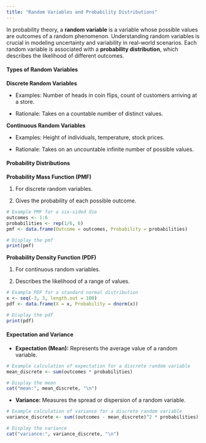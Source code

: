 ```yaml
---
title: "Random Variables and Probability Distributions"
---
```


In probability theory, a **random variable** is a variable whose possible values are outcomes of a random phenomenon. Understanding random variables is crucial in modeling uncertainty and variability in real-world scenarios. Each random variable is associated with a **probability distribution**, which describes the likelihood of different outcomes.

#### **Types of Random Variables**

**Discrete Random Variables**

-   Examples: Number of heads in coin flips, count of customers arriving at a store.

-   Rationale: Takes on a countable number of distinct values.

**Continuous Random Variables**

-   Examples: Height of individuals, temperature, stock prices.

-   Rationale: Takes on an uncountable infinite number of possible values.

#### **Probability Distributions**

**Probability Mass Function (PMF)**

1.  For discrete random variables.

2.  Gives the probability of each possible outcome.

```r
# Example PMF for a six-sided die
outcomes <- 1:6
probabilities <- rep(1/6, 6)
pmf <- data.frame(Outcome = outcomes, Probability = probabilities)

# Display the pmf
print(pmf)
```

**Probability Density Function (PDF)**

1.  For continuous random variables.

2.  Describes the likelihood of a range of values.

```r
# Example PDF for a standard normal distribution
x <- seq(-3, 3, length.out = 100)
pdf <- data.frame(X = x, Probability = dnorm(x))

# Display the pdf
print(pdf)

```

#### **Expectation and Variance**

-   **Expectation (Mean):** Represents the average value of a random variable.

```r
# Example calculation of expectation for a discrete random variable
mean_discrete <- sum(outcomes * probabilities)

# Display the mean
cat("mean:", mean_discrete, "\n")
```

-   **Variance:** Measures the spread or dispersion of a random variable.

```r
# Example calculation of variance for a discrete random variable
variance_discrete <- sum((outcomes - mean_discrete)^2 * probabilities)

# Display the variance
cat("variance:", variance_discrete, "\n")
```

## 
